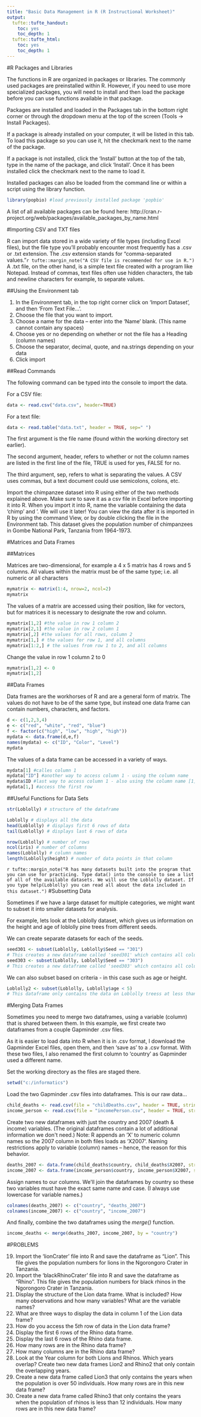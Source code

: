 ---
title: "Basic Data Management in R (R Instructional Worksheet)"
output:
  tufte::tufte_handout:
    toc: yes
    toc_depth: 1
  tufte::tufte_html:
    toc: yes
    toc_depth: 1
---

#R Packages and Libraries

The functions in R are organized in packages or libraries. The commonly used packages are preinstalled within R. However, if you need to use more specialized packages, you will need to install and then load the package before you can use functions available in that package.  

Packages are installed and loaded in the Packages tab in the bottom right corner or through the dropdown menu at the top of the screen (Tools -> Install Packages).  

If a package is already installed on your computer, it will be listed in this tab. To load this package so you can use it, hit the checkmark next to the name of the package.  

If a package is not installed, click the 'Install' button at the top of the tab, type in the name of the package, and click 'Install'. Once it has been installed click the checkmark next to the name to load it.  

Installed packages can also be loaded from the command line or within a script using the library function.  
```{r eval=FALSE}
library(popbio) #load previously installed package 'popbio'
```

A list of all available packages can be found here:
http://cran.r-project.org/web/packages/available_packages_by_name.html  

#Importing CSV and TXT files

R can import data stored in a wide variety of file types (including Excel files), but the file type you'll probably encounter most frequently has a .csv or .txt extension. The .csv extension stands for “comma-separated values.”`r tufte::margin_note("A CSV file is recommended for use in R.")` A .txt file, on the other hand, is a simple text file created with a program like Notepad. Instead of commas, text files often use hidden characters, the tab and newline characters for example, to separate values.

##Using the Environment tab

1. In the Environment tab, in the top right corner click on 'Import Dataset', and then 'From Text File…'.
2. Choose the file that you want to import.
3. Choose a name for the data – enter into the 'Name' blank. (This name cannot contain any spaces)
4. Choose yes or no depending on whether or not the file has a Heading (column names)
5. Choose the separator, decimal, quote, and na.strings depending on your data
6. Click import  

##Read Commands

The following command can be typed into the console to import the data.

For a CSV file:
```{r eval=FALSE}
data <- read.csv("data.csv", header=TRUE)
```

For a text file:
```{r eval=FALSE}
data <- read.table("data.txt", header = TRUE, sep=" ")
```

The first argument is the file name (found within the working directory set earlier).  

The second argument, header, refers to whether or not the column names are listed in the first line of the file, TRUE is used for yes, FALSE for no.  

The third argument, sep, refers to what is separating the values. A CSV uses commas, but a text document could use semicolons, colons, etc.  

Import the chimpanzee dataset into R using either of the two methods explained above. Make sure to save it as a csv file in Excel before importing it into R. When you import it into R, name the variable containing the data 'chimp' and '. We will use it later! You can view the data after it is imported in R by using the command View, or by double clicking the file in the Environment tab. This dataset gives the population number of chimpanzees in Gombe National Park, Tanzania from 1964-1973.

#Matrices and Data Frames

##Matrices

Matrices are two-dimensional, for example a 4 x 5 matrix has 4 rows and 5 columns. All values within the matrix must be of the same type; i.e. all numeric or all characters

```{r}
mymatrix <- matrix(1:4, nrow=2, ncol=2)
mymatrix
```

The values of a matrix are accessed using their position, like for vectors, but for matrices it is necessary to designate the row and column.

```{r}
mymatrix[1,2] #the value in row 1 column 2
mymatrix[2,1] #the value in row 2 column 1
mymatrix[,2] #the values for all rows, column 2
mymatrix[1,] # the values for row 1, and all columns
mymatrix[1:2,] # the values from row 1 to 2, and all columns
```

Change the value in row 1 column 2 to 0
```{r}
mymatrix[1,2] <- 0
mymatrix[1,2]
```

##Data Frames

Data frames are the workhorses of R and are a general form of matrix. The values do not have to be of the same type, but instead one data frame can contain numbers, characters, and factors.

```{r}
d <- c(1,2,3,4)
e <- c("red", "white", "red", "blue")
f <- factor(c("high", "low", "high", "high"))
mydata <- data.frame(d,e,f)
names(mydata) <- c("ID", "Color", "Level")
mydata
```

The values of a data frame can be accessed in a variety of ways.

```{r}
mydata[1] #calles column 1
mydata["ID"] #another way to access column 1 - using the column name
mydata$ID #last way to access column 1 - also using the column name [1] 1 2 3 4
mydata[1,] #access the first row
```

##Useful Functions for Data Sets

```{r}
str(Loblolly) # structure of the dataframe
```
```{r eval=FALSE}
Loblolly # displays all the data
head(Loblolly) # displays first 6 rows of data
tail(Loblolly) # displays last 6 rows of data
```
```{r}
nrow(Loblolly) # number of rows
ncol(iris) # number of columns
names(Loblolly) # column names
length(Loblolly$height) # number of data points in that column
```
`r tufte::margin_note("R has many datasets built into the program that you can use for practicing. Type data() into the console to see a list of all of the available datasets. We will use the Loblolly dataset. If you type help(Loblolly) you can read all about the data included in this dataset.")`
#Subsetting Data

Sometimes if we have a large dataset for multiple categories, we might want to subset it into smaller datasets for analysis.  

For example, lets look at the Loblolly dataset, which gives us information on the height and age of loblolly pine trees from different seeds.  

We can create separate datasets for each of the seeds.  


```{r eval=FALSE}
seed301 <- subset(Loblolly, Loblolly$Seed == "301")
# This creates a new dataframe called 'seed301' which contains all columns of data for just the seed numbered 301
seed303 <- subset(Loblolly, Loblolly$Seed == "303")
# This creates a new dataframe called 'seed303' which contains all columns of data for just the seed numbered 303
```

We can also subset based on criteria - in this case such as age or height.

```{r eval=FALSE}
Loblolly2 <- subset(Loblolly, Loblolly$age < 5)
# This dataframe only contains the data on Loblolly treess at less than 5 years of age (only the trees at 3 years of age)
```

#Merging Data Frames

Sometimes you need to merge two dataframes, using a variable (column) that is shared between them. In this example, we first create two dataframes from a couple Gapminder .csv files.  

As it is easier to load data into R when it is in .csv format, I download the Gapminder Excel files, open them, and then 'save as' to a .csv format. With these two files, I also renamed the first column to 'country' as Gapminder used a different name.  

Set the working directory as the files are staged there.

```{r eval=FALSE}
setwd("c:/informatics")
```

Load the two Gapminder .csv files into dataframes. This is our raw data...

```{r eval=FALSE}
child_deaths <- read.csv(file = "childDeaths.csv", header = TRUE, stringsAsFactors = FALSE)
income_person <- read.csv(file = "incomePerson.csv", header = TRUE, stringsAsFactors = FALSE)
```

Create two new dataframes with just the country and 2007 (death &amp; income) variables. (The original dataframes contain a lot of additional information we don&#39;t need.) Note: R appends an 'X' to numeric column names so the 2007 column in both files loads as 'X2007'. Naming restrictions apply to variable (column) names – hence, the reason for this behavior.

```{r eval=FALSE}
deaths_2007 <- data.frame(child_deaths$country, child_deaths$X2007, stringsAsFactors = FALSE)
income_2007 <- data.frame(income_person$country, income_person$X2007, stringsAsFactors = FALSE) 
```

Assign names to our columns. We&#39;ll join the dataframes by country so these two variables must have the exact same name and case. (I always use lowercase for variable names.)

```{r eval=FALSE}
colnames(deaths_2007) <- c("country", "deaths_2007")
colnames(income_2007) <- c("country", "income_2007")
```

And finally, combine the two dataframes using the *merge()* function.

```{r eval=FALSE}
income_deaths <- merge(deaths_2007, income_2007, by = "country")
```

\newpage
#PROBLEMS

19. Import the 'lionCrater' file into R and save the dataframe as "Lion". This file gives the population numbers for lions in the Ngorongoro Crater in Tanzania.  
\vspace*{1\baselineskip}
20. Import the 'blackRhinoCrater' file into R and save the dataframe as “Rhino”. This file gives the population numbers for black rhinos in the Ngorongoro Crater in Tanzania.  
\vspace*{1\baselineskip}
21. Display the structure of the Lion data frame. What is included? How many observations and how many variables? What are the variable names?  
\vspace*{1\baselineskip}
22. What are three ways to display the data in column 1 of the Lion data frame?  
\vspace*{1\baselineskip}
23. How do you access the $5th$ row of data in the Lion data frame?  
\vspace*{1\baselineskip}
24. Display the first $6$ rows of the Rhino data frame.  
\vspace*{1\baselineskip}
25. Display the last $6$ rows of the Rhino data frame.  
\vspace*{1\baselineskip}
26. How many rows are in the Rhino data frame?  
\vspace*{1\baselineskip}
27. How many columns are in the Rhino data frame?  
\vspace*{1\baselineskip}
28. Look at the Year column for both Lions and Rhinos. Which years overlap? Create two new data frames Lion2 and Rhino2 that only contain the overlapping years.  
\vspace*{1\baselineskip}
29. Create a new data frame called Lion3 that only contains the years when the population is over $50$ individuals. How many rows are in this new data frame?  
\vspace*{1\baselineskip}
30. Create a new data frame called Rhino3 that only contains the years when the population of rhinos is less than $12$ individuals. How many rows are in this new data frame?  

